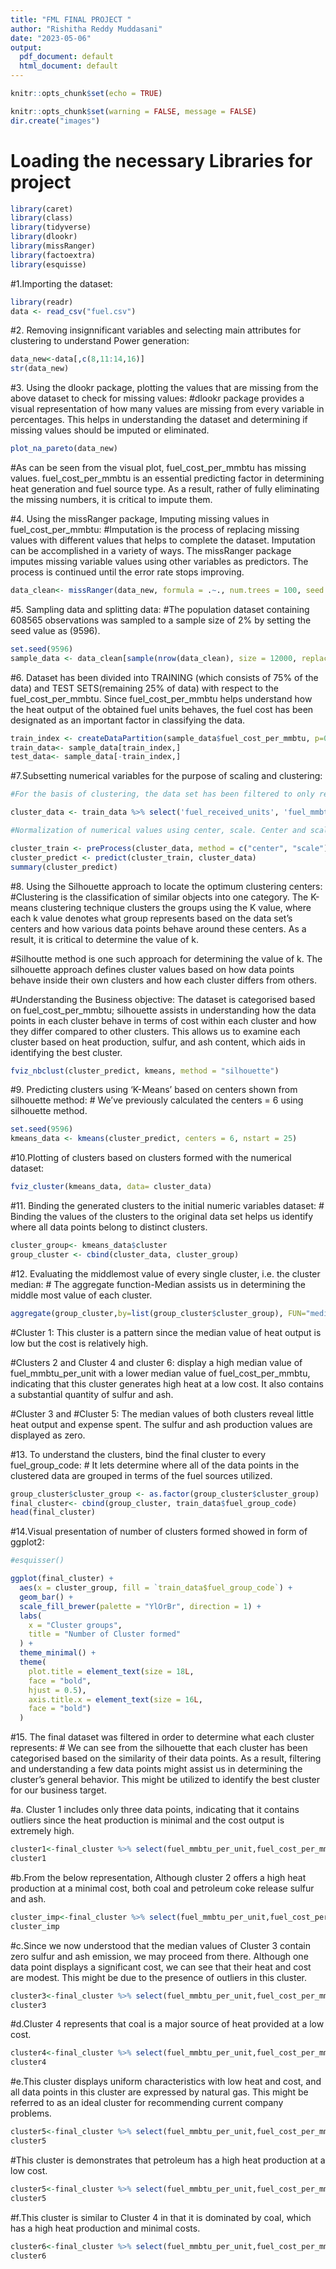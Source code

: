 ```yaml
---
title: "FML FINAL PROJECT "
author: "Rishitha Reddy Muddasani"
date: "2023-05-06"
output:
  pdf_document: default
  html_document: default
---
```


```r
knitr::opts_chunk$set(echo = TRUE)

knitr::opts_chunk$set(warning = FALSE, message = FALSE)
dir.create("images")
```

# Loading the necessary Libraries for project
```r
library(caret)
library(class)
library(tidyverse)
library(dlookr)
library(missRanger)
library(factoextra)
library(esquisse)

```


#1.Importing the dataset:
```r
library(readr)
data <- read_csv("fuel.csv")
```

#2. Removing insignnificant variables and selecting main attributes for clustering to understand Power generation:
```r
data_new<-data[,c(8,11:14,16)]
str(data_new)
```


#3. Using the dlookr package, plotting the values that are missing from the above dataset to check for missing values: 
#dlookr package provides a visual representation of how many values are missing from every variable in percentages. This helps in understanding the dataset and determining if missing values should be imputed or eliminated.
```r
plot_na_pareto(data_new)
```
#As can be seen from the visual plot, fuel_cost_per_mmbtu has missing values. fuel_cost_per_mmbtu is an essential predicting factor in determining heat generation and fuel source type. As a result, rather of fully eliminating the missing numbers, it is critical to impute them.



#4. Using the missRanger package, Imputing missing values in fuel_cost_per_mmbtu:
#Imputation is the process of replacing missing values with different values that helps to complete the dataset. Imputation can be accomplished in a variety of ways. The missRanger package imputes missing variable values using other variables as predictors. The process is continued until the error rate stops improving.
```r

data_clean<- missRanger(data_new, formula = .~., num.trees = 100, seed = 3)
```

#5. Sampling data and splitting data:
#The population dataset containing 608565 observations was sampled to a sample size of 2% by setting the seed value as (9596). 
```r
set.seed(9596)
sample_data <- data_clean[sample(nrow(data_clean), size = 12000, replace = FALSE), ]
```

#6. Dataset has been divided into TRAINING (which consists of 75% of the data) and TEST SETS(remaining 25% of data) with respect to the fuel_cost_per_mmbtu. Since fuel_cost_per_mmbtu helps understand how the heat output of the obtained fuel units behaves, the fuel cost has been designated as an important factor in classifying the data.
```r
train_index <- createDataPartition(sample_data$fuel_cost_per_mmbtu, p=0.75, list = FALSE)
train_data<- sample_data[train_index,]
test_data<- sample_data[-train_index,]
```

#7.Subsetting numerical variables for the purpose of scaling and clustering:
```r
#For the basis of clustering, the data set has been filtered to only represent only numerical variables.

cluster_data <- train_data %>% select('fuel_received_units', 'fuel_mmbtu_per_unit', 'sulfur_content_pct', 'ash_content_pct', 'fuel_cost_per_mmbtu') 
```

```r
#Normalization of numerical values using center, scale. Center and scale was used as the mean values to 0 and standard deviation to 1. This reduces the impact of outliers in the data set as mean considers the lowest and  highest values to calculate the average.

cluster_train <- preProcess(cluster_data, method = c("center", "scale"))
cluster_predict <- predict(cluster_train, cluster_data)
summary(cluster_predict)
```

#8. Using the Silhouette approach to locate the optimum clustering centers: 
#Clustering is the classification of similar objects into one category. The K-means clustering technique clusters the groups using the K value, where each k value denotes what group represents based on the data set's centers and how various data points behave around these centers. As a result, it is critical to determine the value of k. 

#Silhoutte method is one such approach for determining the value of k. The silhouette approach defines cluster values based on how data points behave inside their own clusters and how each cluster differs from others. 

#Understanding the Business objective: The dataset is categorised based on fuel_cost_per_mmbtu; silhouette assists in understanding how the data points in each cluster behave in terms of cost within each cluster and how they differ compared to other clusters. This allows us to examine each cluster based on heat production, sulfur, and ash content, which aids in identifying the best cluster.
```r
fviz_nbclust(cluster_predict, kmeans, method = "silhouette")
```

#9. Predicting clusters using 'K-Means' based on centers shown from silhouette method:
# We've previously calculated the centers = 6 using silhouette method.
```r
set.seed(9596)
kmeans_data <- kmeans(cluster_predict, centers = 6, nstart = 25)
```

#10.Plotting of clusters based on clusters formed with the numerical dataset:
```r
fviz_cluster(kmeans_data, data= cluster_data) 
```

#11. Binding the generated clusters to the initial numeric variables dataset:
# Binding the values of the clusters to the original data set helps us identify where all data points belong to distinct clusters.
```r
cluster_group<- kmeans_data$cluster
group_cluster <- cbind(cluster_data, cluster_group)
```

#12. Evaluating the middlemost value of every single cluster, i.e. the cluster median: 
# The aggregate function-Median assists us in determining the middle most value of each cluster.
```r
aggregate(group_cluster,by=list(group_cluster$cluster_group), FUN="median")
```
#Cluster 1: This cluster is a pattern since the median value of heat output is low but the cost is relatively high.

#Clusters 2 and Cluster 4 and cluster 6: display a high median value of fuel_mmbtu_per_unit with a lower median value of fuel_cost_per_mmbtu, indicating that this cluster generates high heat at a low cost. It also contains a substantial quantity of sulfur and ash. 

#Cluster 3 and #Cluster 5: The median values of both clusters reveal little heat output and expense spent. The sulfur and ash production values are displayed as zero. 

 

#13. To understand the clusters, bind the final cluster to every fuel_group_code: 
# It lets determine where all of the data points in the clustered data are grouped in terms of the fuel sources utilized.
```r
group_cluster$cluster_group <- as.factor(group_cluster$cluster_group)
final_cluster<- cbind(group_cluster, train_data$fuel_group_code)
head(final_cluster)
```


#14.Visual presentation of number of clusters formed showed in form of ggplot2:
```r
#esquisser()

ggplot(final_cluster) +
  aes(x = cluster_group, fill = `train_data$fuel_group_code`) +
  geom_bar() +
  scale_fill_brewer(palette = "YlOrBr", direction = 1) +
  labs(
    x = "Cluster groups",
    title = "Number of Cluster formed"
  ) +
  theme_minimal() +
  theme(
    plot.title = element_text(size = 18L,
    face = "bold",
    hjust = 0.5),
    axis.title.x = element_text(size = 16L,
    face = "bold")
  )
```



#15. The final dataset was filtered in order to determine what each cluster represents:
# We can see from the silhouette that each cluster has been categorised based on the similarity of their data points. As a result, filtering and understanding a few data points might assist us in determining the cluster's general behavior. This might be utilized to identify the best cluster for our business target.

#a. Cluster 1 includes only three data points, indicating that it contains outliers since the heat production is minimal and the cost output is extremely high.
```r
cluster1<-final_cluster %>% select(fuel_mmbtu_per_unit,fuel_cost_per_mmbtu, cluster_group) %>% group_by(train_data$fuel_group_code) %>% arrange(desc(fuel_mmbtu_per_unit)) %>% filter(cluster_group == 1) %>% head()
cluster1
```

#b.From the below representation, Although cluster 2 offers a high heat production at a minimal cost, both coal and petroleum coke release sulfur and ash.
```r
cluster_imp<-final_cluster %>% select(fuel_mmbtu_per_unit,fuel_cost_per_mmbtu, sulfur_content_pct, ash_content_pct , cluster_group, `train_data$fuel_group_code`) %>% group_by(train_data$fuel_group_code) %>% arrange(desc(sulfur_content_pct))  %>% head() 
cluster_imp
```

#c.Since we now understood that the median values of Cluster 3 contain zero sulfur and ash emission, we may proceed from there. Although one data point displays a significant cost, we can see that their heat and cost are modest. This might be due to the presence of outliers in this cluster.
```r
cluster3<-final_cluster %>% select(fuel_mmbtu_per_unit,fuel_cost_per_mmbtu, cluster_group, `train_data$fuel_group_code`) %>% filter(train_data$fuel_group_code =='natural_gas') %>%arrange(desc(fuel_mmbtu_per_unit)) %>% filter(cluster_group == 2) %>% head()
cluster3
```
#d.Cluster 4 represents that coal is a major source of heat provided at a low cost.
```r
cluster4<-final_cluster %>% select(fuel_mmbtu_per_unit,fuel_cost_per_mmbtu, cluster_group) %>% group_by(train_data$fuel_group_code) %>% arrange(desc(fuel_mmbtu_per_unit)) %>% filter(cluster_group == 6) 
cluster4
```

#e.This cluster displays uniform characteristics with low heat and cost, and all data points in this cluster are expressed by natural gas. This might be referred to as an ideal cluster for recommending current company problems.
```r
cluster5<-final_cluster %>% select(fuel_mmbtu_per_unit,fuel_cost_per_mmbtu, cluster_group) %>% group_by(train_data$fuel_group_code) %>% arrange(desc(fuel_mmbtu_per_unit)) %>% filter(cluster_group == 3) %>% head()
cluster5

```
#This cluster is demonstrates that petroleum has a high heat production at a low cost.
```r
cluster5<-final_cluster %>% select(fuel_mmbtu_per_unit,fuel_cost_per_mmbtu, cluster_group) %>% group_by(train_data$fuel_group_code) %>% arrange(desc(fuel_mmbtu_per_unit)) %>% filter(cluster_group == 5) %>% head()
cluster5
```


#f.This cluster is similar to Cluster 4 in that it is dominated by coal, which has a high heat production and minimal costs.
```r
cluster6<-final_cluster %>% select(fuel_mmbtu_per_unit,fuel_cost_per_mmbtu, cluster_group) %>% group_by(train_data$fuel_group_code) %>% arrange(desc(fuel_mmbtu_per_unit)) %>% filter(cluster_group == 4) %>% head()
cluster6
```



